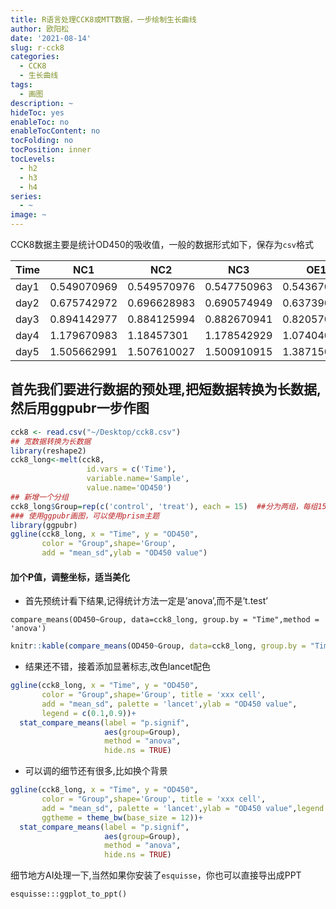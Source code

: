 ```yaml
---
title: R语言处理CCK8或MTT数据，一步绘制生长曲线
author: 欧阳松
date: '2021-08-14'
slug: r-cck8
categories:
  - CCK8
  - 生长曲线
tags:
  - 画图
description: ~
hideToc: yes
enableToc: no
enableTocContent: no
tocFolding: no
tocPosition: inner
tocLevels:
  - h2
  - h3
  - h4
series:
  - ~
image: ~
---
```


CCK8数据主要是统计OD450的吸收值，一般的数据形式如下，保存为`csv`格式

| Time | NC1         | NC2         | NC3         | OE1         | OE2         | OE3         |
|-----------|-----------|-----------|-----------|-----------|-----------|-----------|
| day1 | 0.549070969 | 0.549570976 | 0.547750963 | 0.543670962 | 0.536370963 | 0.545970956 |
| day2 | 0.675742972 | 0.696628983 | 0.690574949 | 0.637390961 | 0.630422963 | 0.653620952 |
| day3 | 0.894142977 | 0.884125994 | 0.882670941 | 0.82057096  | 0.803780962 | 0.819401947 |
| day4 | 1.179670983 | 1.18457301  | 1.178542929 | 1.074040958 | 1.067993961 | 1.052209937 |
| day5 | 1.505662991 | 1.507610027 | 1.500910915 | 1.387150955 | 1.32420196  | 1.389946927 |

## 首先我们要进行数据的预处理,把短数据转换为长数据,然后用ggpubr一步作图

```r
cck8 <- read.csv("~/Desktop/cck8.csv") 
## 宽数据转换为长数据
library(reshape2) 
cck8_long<-melt(cck8,
                 id.vars = c('Time'),
                 variable.name='Sample',
                 value.name='OD450')
## 新增一个分组
cck8_long$Group=rep(c('control', 'treat'), each = 15)  ##分为两组，每组15个数据
### 使用ggpubr画图，可以使用prism主题
library(ggpubr)
ggline(cck8_long, x = "Time", y = "OD450", 
       color = "Group",shape='Group', 
       add = "mean_sd",ylab = "OD450 value")
```

#### 加个P值，调整坐标，适当美化

-   首先预统计看下结果,记得统计方法一定是'anova',而不是't.test'

```
compare_means(OD450~Group, data=cck8_long, group.by = "Time",method = 'anova')
```

```r
knitr::kable(compare_means(OD450~Group, data=cck8_long, group.by = "Time",method = 'anova'))
```

-   结果还不错，接着添加显著标志,改色lancet配色

```r
ggline(cck8_long, x = "Time", y = "OD450", 
       color = "Group",shape='Group', title = 'xxx cell',
       add = "mean_sd", palette = 'lancet',ylab = "OD450 value",
       legend = c(0.1,0.9))+
  stat_compare_means(label = "p.signif",
                     aes(group=Group),
                     method = "anova",  
                     hide.ns = TRUE)
```

-   可以调的细节还有很多,比如换个背景

```r
ggline(cck8_long, x = "Time", y = "OD450", 
       color = "Group",shape='Group', title = 'xxx cell',
       add = "mean_sd", palette = 'lancet',ylab = "OD450 value",legend = c(0.1,0.8),
       ggtheme = theme_bw(base_size = 12))+
  stat_compare_means(label = "p.signif",
                     aes(group=Group),
                     method = "anova",  
                     hide.ns = TRUE)
```

细节地方AI处理一下,当然如果你安装了`esquisse`，你也可以直接导出成PPT

    esquisse:::ggplot_to_ppt()
